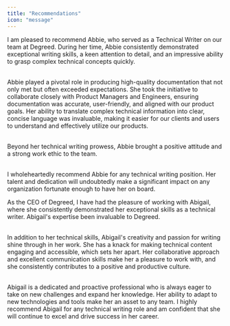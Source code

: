 ```yaml
---
title: "Recommendations"
icon: "message"
---
```

<Card title="Daniel Burke (Director of Product Operations):" icon="comment-dots">
I am pleased to recommend Abbie, who served as a Technical Writer on our team at Degreed. During her time, Abbie consistently demonstrated exceptional writing skills, a keen attention to detail, and an impressive ability to grasp complex technical concepts quickly. <br /><br />

Abbie played a pivotal role in producing high-quality documentation that not only met but often exceeded expectations. She took the initiative to collaborate closely with Product Managers and Engineers, ensuring documentation was accurate, user-friendly, and aligned with our product goals. Her ability to translate complex technical information into clear, concise language was invaluable, making it easier for our clients and users to understand and effectively utilize our products.<br /><br />

Beyond her technical writing prowess, Abbie brought a positive attitude and a strong work ethic to the team.<br /><br />

I wholeheartedly recommend Abbie for any technical writing position. Her talent and dedication will undoubtedly make a significant impact on any organization fortunate enough to have her on board.
</Card>

<Card title="David Blake (Co-CEO):" icon="comment-dots">
As the CEO of Degreed, I have had the pleasure of working with Abigail, where she consistently demonstrated her exceptional skills as a technical writer. Abigail's expertise been invaluable to Degreed.<br /><br />

In addition to her technical skills, Abigail's creativity and passion for writing shine through in her work. She has a knack for making technical content engaging and accessible, which sets her apart. Her collaborative approach and excellent communication skills make her a pleasure to work with, and she consistently contributes to a positive and productive culture.<br /><br />

Abigail is a dedicated and proactive professional who is always eager to take on new challenges and expand her knowledge. Her ability to adapt to new technologies and tools make her an asset to any team. I highly recommend Abigail for any technical writing role and am confident that she will continue to excel and drive success in her career.
</Card>
